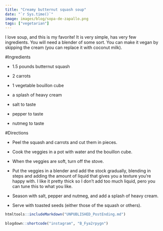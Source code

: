 ```yaml
---
title: "Creamy butternut squash soup"
date: "`r Sys.time()`"
image: images/blog/sopa-de-zapallo.png
tags: ["vegetarian"]
---
```


I love soup, and this is my favorite! It is very simple, has very few ingredients. You will need a blender of some sort. You can make it vegan by skipping the cream (you can replace it with coconut milk).


#Ingredients

- 1.5 pounds butternut squash

- 2 carrots

- 1 vegetable bouillon cube

- a splash of heavy cream

- salt to taste

- pepper to taste

- nutmeg to taste



#Directions

- Peel the squash and carrots and cut them in pieces.

- Cook the veggies in a pot with water and the bouillon cube.

- When the veggies are soft, turn off the stove.

- Put the veggies in a blender and add the stock gradually, blending in steps and adding the amount of liquid that gives you a texture you're happy with. I like it pretty thick so I don't add too much liquid, pero you can tune this to what you like.

- Season with salt, pepper and nutmeg, and add a splash of heavy cream.

- Serve with toasted seeds (either those of the squash or others).


```r
htmltools::includeMarkdown("UNPUBLISHED_PostEnding.md")
 
blogdown::shortcode("instagram", "B_Fya2rpygn")
```
